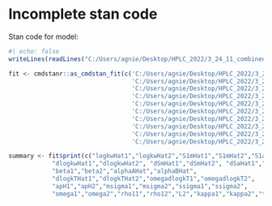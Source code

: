 # Incomplete stan code {.unnumbered}

Stan code for model:

```r
#| echo: false
writeLines(readLines("C:/Users/agnie/Desktop/HPLC_2022/3_24_11_combined/TASK/hplc-gra-redsum_qsrr_24_11.stan"))

fit <- cmdstanr::as_cmdstan_fit(c('C:/Users/agnie/Desktop/HPLC_2022/3_24_11_combined/TASK/output_1.csv',
                                  'C:/Users/agnie/Desktop/HPLC_2022/3_24_11_combined/TASK/output_2.csv',
                                  'C:/Users/agnie/Desktop/HPLC_2022/3_24_11_combined/TASK/output_3.csv',
                                  'C:/Users/agnie/Desktop/HPLC_2022/3_24_11_combined/TASK/output_4.csv',
                                  'C:/Users/agnie/Desktop/HPLC_2022/3_24_11_combined/TASK/output_5.csv',
                                  'C:/Users/agnie/Desktop/HPLC_2022/3_24_11_combined/TASK/output_6.csv',
                                  'C:/Users/agnie/Desktop/HPLC_2022/3_24_11_combined/TASK/output_7.csv',
                                  'C:/Users/agnie/Desktop/HPLC_2022/3_24_11_combined/TASK/output_8.csv',
                                  'C:/Users/agnie/Desktop/HPLC_2022/3_24_11_combined/TASK/output_9.csv',
                                  'C:/Users/agnie/Desktop/HPLC_2022/3_24_11_combined/TASK/output_10.csv'))

summary <- fit$print(c("logkwHat1","logkwHat2","S1mHat1","S1mHat2","S1aHat1","S1aHat2", 
            "dlogkwHat1","dlogkwHat2", "dSmHat1","dSmHat2", "dSaHat1","dSaHat2", "S2mHat1","S2mHat2", "S2aHat1","S2aHat2",
            "beta1","beta2","alphaAHat","alphaBHat",
            "dlogkTHat1","dlogkTHat2","omegadlogkT1","omegadlogkT2",
            "apH1","apH2","msigma1","msigma2","ssigma1","ssigma2",
            "omega1","omega2","rho11","rho12","L2","kappa1","kappa2","tau"), max_rows=100)
```
